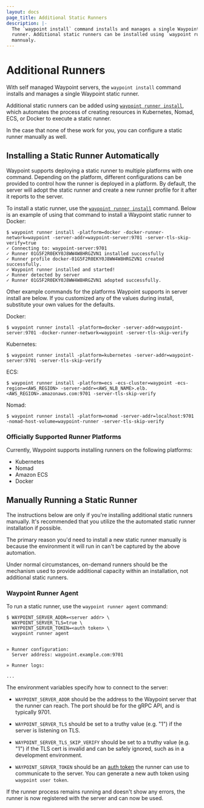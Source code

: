 ```yaml
---
layout: docs
page_title: Additional Static Runners
description: |-
  The `waypoint install` command installs and manages a single Waypoint static
  runner. Additional static runners can be installed using `waypoint runner install` or
  mannualy.
---
```


# Additional Runners

With self managed Waypoint servers, the `waypoint install` command installs and
manages a single Waypoint static runner.

Additional static runners can be added using [`waypoint runner install`](/waypoint/commands/runner-install), which automates the process of creating
resources in Kubernetes, Nomad, ECS, or Docker to execute a static runner.

In the case that none of these work for you, you can configure a static runner manually as
well.

## Installing a Static Runner Automatically

Waypoint supports deploying a static runner to multiple platforms with one command.
Depending on the platform, different configurations can be provided to control
how the runner is deployed in a platform. By default, the
server will adopt the static runner and create a new runner profile for it after it
reports to the server.

To install a static runner, use the [`waypoint runner install`](/waypoint/commands/runner-install)
command. Below is an example of using that command to install a Waypoint static runner to
Docker:

```shell-session
$ waypoint runner install -platform=docker -docker-runner-network=waypoint -server-addr=waypoint-server:9701 -server-tls-skip-verify=true
✓ Connecting to: waypoint-server:9701
✓ Runner 01G5F2R0EKY0J8WW4W8HRGZVN1 installed successfully
✓ Runner profile docker-01G5F2R0EKY0J8WW4W8HRGZVN1 created successfully.
✓ Waypoint runner installed and started!
✓ Runner detected by server
✓ Runner 01G5F2R0EKY0J8WW4W8HRGZVN1 adopted successfully.
```

Other example commands for the platforms Waypoint supports in server install are
below. If you customized any of the values during install, substitute your own
values for the defaults.

Docker:

```shell-session
$ waypoint runner install -platform=docker -server-addr=waypoint-server:9701 -docker-runner-network=waypoint -server-tls-skip-verify
```

Kubernetes:

```shell-session
$ waypoint runner install -platform=kubernetes -server-addr=waypoint-server:9701 -server-tls-skip-verify
```

ECS:

```shell-session
$ waypoint runner install -platform=ecs -ecs-cluster=waypoint -ecs-region=<AWS_REGION> -server-addr=<AWS_NLB_NAME>.elb.<AWS_REGION>.amazonaws.com:9701 -server-tls-skip-verify
```

Nomad:

```shell-session
$ waypoint runner install -platform=nomad -server-addr=localhost:9701 -nomad-host-volume=waypoint-runner -server-tls-skip-verify
```

### Officially Supported Runner Platforms

Currently, Waypoint supports installing runners on the following platforms:

- Kubernetes
- Nomad
- Amazon ECS
- Docker

## Manually Running a Static Runner

The instructions below are only if you're installing additional static runners
manually. It's recommended that you utilize the the automated static runner installation if
possible.

The primary reason you'd need to install a new static runner manually is because the
environment it will run in can't be captured by the above automation.

Under normal circumstances, on-demand runners should be the mechanism used to provide
additional capacity within an installation, not additional static runners.

### Waypoint Runner Agent

To run a static runner, use the `waypoint runner agent` command:

```shell-session
$ WAYPOINT_SERVER_ADDR=<server addr> \
  WAYPOINT_SERVER_TLS=true \
  WAYPOINT_SERVER_TOKEN=<auth token> \
  waypoint runner agent


» Runner configuration:
  Server address: waypoint.example.com:9701

» Runner logs:

...
```

The environment variables specify how to connect to the server:

- `WAYPOINT_SERVER_ADDR` should be the address to the Waypoint server
  that the runner can reach. The port should be for the gRPC API, and
  is typically 9701.

- `WAYPOINT_SERVER_TLS` should be set to a truthy value (e.g. "1") if
  the server is listening on TLS.

- `WAYPOINT_SERVER_TLS_SKIP_VERIFY` should be set to a truthy value
  (e.g. "1") if the TLS cert is invalid and can be safely ignored,
  such as in a development environment.

- `WAYPOINT_SERVER_TOKEN` should be an [auth token](/waypoint/docs/server/auth)
  the runner can use to communicate to the server. You can generate a new
  auth token using `waypoint user token`.

If the runner process remains running and doesn't show any errors, the
runner is now registered with the server and can now be used.
